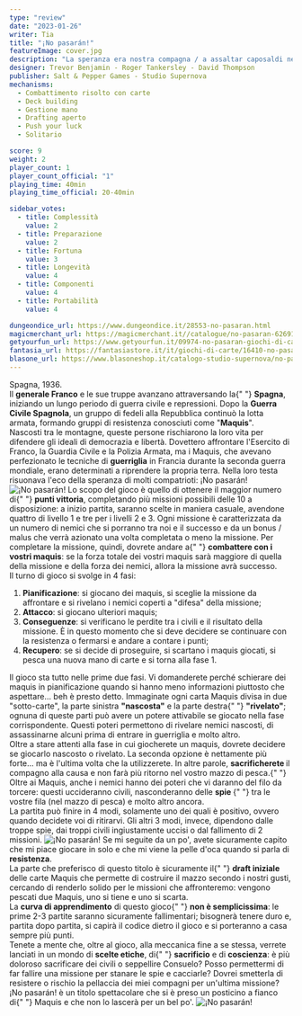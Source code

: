 ```yaml
---
type: "review"
date: "2023-01-26"
writer: Tia
title: "¡No pasarán!"
featureImage: cover.jpg
description: "La speranza era nostra compagna / a assaltar caposaldi nemici / conquistandoci l'armi in battaglia / scalzi e laceri eppure felici"
designer: Trevor Benjamin - Roger Tankersley - David Thompson
publisher: Salt & Pepper Games - Studio Supernova
mechanisms:
  - Combattimento risolto con carte
  - Deck building
  - Gestione mano
  - Drafting aperto
  - Push your luck
  - Solitario

score: 9
weight: 2
player_count: 1
player_count_official: "1"
playing_time: 40min
playing_time_official: 20-40min

sidebar_votes:
  - title: Complessità
    value: 2
  - title: Preparazione
    value: 2
  - title: Fortuna
    value: 3
  - title: Longevità
    value: 4
  - title: Componenti
    value: 4
  - title: Portabilità
    value: 4

dungeondice_url: https://www.dungeondice.it/28553-no-pasaran.html
magicmerchant_url: https://magicmerchant.it//catalogue/no-pasaran-62691/
getyourfun_url: https://www.getyourfun.it/09974-no-pasaran-giochi-di-carte.html
fantasia_url: https://fantasiastore.it/it/giochi-di-carte/16410-no-pasaran.html
blasone_url: https://www.blasoneshop.it/catalogo-studio-supernova/no-pasaran-91-2320
---
```


<Setting>
  Spagna, 1936.
  <br />
  Il <strong>generale Franco</strong> e le sue truppe avanzano attraversando la{" "}
  <strong>Spagna</strong>, iniziando un lungo periodo di guerra civile e
  repressioni. Dopo la <strong>Guerra Civile Spagnola</strong>, un gruppo di
  fedeli alla Repubblica continuò la lotta armata, formando gruppi di resistenza
  conosciuti come "<strong>Maquis</strong>".
  <br />
  Nascosti tra le montagne, queste persone rischiarono la loro vita per
  difendere gli ideali di democrazia e libertà. Dovettero affrontare l'Esercito
  di Franco, la Guardia Civile e la Polizia Armata, ma i Maquis, che avevano
  perfezionato le tecniche di <strong>guerriglia</strong> in Francia durante la
  seconda guerra mondiale, erano determinati a riprendere la propria terra.
  Nella loro testa risuonava l'eco della speranza di molti compatrioti: ¡No
  pasarán!
</Setting>

<img src="./game1.jpg" alt="¡No pasarán!" />

<Rules>
  Lo scopo del gioco è quello di ottenere il maggior numero di{" "}
  <strong>punti vittoria</strong>, completando più missioni possibili delle 10 a
  disposizione: a inizio partita, saranno scelte in maniera casuale, avendone
  quattro di livello 1 e tre per i livelli 2 e 3. Ogni missione è caratterizzata
  da un numero di nemici che si porranno tra noi e il successo e da un bonus /
  malus che verrà azionato una volta completata o meno la missione. Per
  completare la missione, quindi, dovrete andare a{" "}
  <strong>combattere con i vostri maquis</strong>: se la forza totale dei vostri
  maquis sarà maggiore di quella della missione e della forza dei nemici, allora
  la missione avrà successo.
  <br />
  Il turno di gioco si svolge in 4 fasi:
  <ol>
    <li>
      <strong>Pianificazione</strong>: si giocano dei maquis, si sceglie la
      missione da affrontare e si rivelano i nemici coperti a "difesa" della
      missione;
    </li>
    <li>
      <strong>Attacco</strong>: si giocano ulteriori maquis;
    </li>
    <li>
      <strong>Conseguenze</strong>: si verificano le perdite tra i civili e il
      risultato della missione. È in questo momento che si deve decidere se
      continuare con la resistenza o fermarsi e andare a contare i punti;
    </li>
    <li>
      <strong>Recupero</strong>: se si decide di proseguire, si scartano i
      maquis giocati, si pesca una nuova mano di carte e si torna alla fase 1.
    </li>
  </ol>
  Il gioco sta tutto nelle prime due fasi. Vi domanderete perché schierare dei
  maquis in pianificazione quando si hanno meno informazioni piuttosto che
  aspettare… beh è presto detto. Immaginate ogni carta Maquis divisa in due
  "sotto-carte", la parte sinistra <strong>"nascosta"</strong> e la parte destra{" "}
  <strong>"rivelato"</strong>; ognuna di queste parti può avere un potere
  attivabile se giocato nella fase corrispondente. Questi poteri permettono di
  rivelare nemici nascosti, di assassinarne alcuni prima di entrare in
  guerriglia e molto altro. <br />
  Oltre a stare attenti alla fase in cui giocherete un maquis, dovrete decidere se
  giocarlo nascosto o rivelato. La seconda opzione è nettamente più forte… ma è l'ultima
  volta che la utilizzerete. In altre parole, <strong>
    sacrificherete
  </strong> il compagno alla causa e non farà più ritorno nel vostro mazzo di pesca.{" "}
  <br />
  Oltre ai Maquis, anche i nemici hanno dei poteri che vi daranno del filo da
  torcere: questi uccideranno civili, nasconderanno delle <strong>
    spie
  </strong>{" "}
  tra le vostre fila (nel mazzo di pesca) e molto altro ancora.
  <br />
  La partita può finire in 4 modi, solamente uno dei quali è positivo, ovvero
  quando decidete voi di ritirarvi. Gli altri 3 modi, invece, dipendono dalle
  troppe spie, dai troppi civili ingiustamente uccisi o dal fallimento di 2
  missioni.
</Rules>

<img src="./game2.jpg" alt="¡No pasarán!" />

<Feedback>
  Se mi seguite da un po', avete sicuramente capito che mi piace giocare in solo
  e che mi viene la pelle d'oca quando si parla di <strong>resistenza</strong>.
  <br />
  La parte che preferisco di questo titolo è sicuramente il{" "}
  <strong>draft iniziale</strong> delle carte Maquis che permette di costruire
  il mazzo secondo i nostri gusti, cercando di renderlo solido per le missioni
  che affronteremo: vengono pescati due Maquis, uno si tiene e uno si scarta.
  <br />
  La <strong>curva di apprendimento</strong> di questo gioco{" "}
  <strong>non è semplicissima</strong>: le prime 2-3 partite saranno sicuramente
  fallimentari; bisognerà tenere duro e, partita dopo partita, si capirà il
  codice dietro il gioco e si porteranno a casa sempre più punti.
  <br />
  Tenete a mente che, oltre al gioco, alla meccanica fine a se stessa, verrete
  lanciati in un mondo di <strong>scelte etiche</strong>, di{" "}
  <strong>sacrificio</strong> e di <strong>coscienza</strong>: è più doloroso
  sacrificare dei civili o seppellire Consuelo? Posso permettermi di far fallire
  una missione per stanare le spie e cacciarle? Dovrei smetterla di resistere o
  rischio la pellaccia dei miei compagni per un'ultima missione?
  <br />
  ¡No pasarán! è un titolo spettacolare che si è preso un posticino a fianco di{" "}
  <Link to="/reviews/maquis/">Maquis</Link> e che non lo lascerà per un bel po'.
</Feedback>

<img src="./game3.jpg" alt="¡No pasarán!" />
